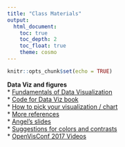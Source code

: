 ```yaml
---
title: "Class Materials"
output: 
  html_document:
    toc: true
    toc_depth: 2
    toc_float: true
    theme: cosmo
---
```


```r
knitr::opts_chunk$set(echo = TRUE)
```

**Data Viz and figures**  
* [Fundamentals of Data Visualization](https://serialmentor.com/dataviz/index.html)  
* [Code for Data Viz book](https://github.com/clauswilke/dataviz)  
* [How to pick your visualization / chart](https://www.data-to-viz.com/)  
* [More references](https://datavizf18.classes.andrewheiss.com/reference/)  
* [Angel's slides](DataDesign.pdf)  
* [Suggestions for colors and contrasts](https://missgeeky.com/2017/08/09/the-art-of-slide-design-principle-2/)  
* [OpenVisConf 2017 Videos](http://www.openvisconf.com/2017/#videos)
